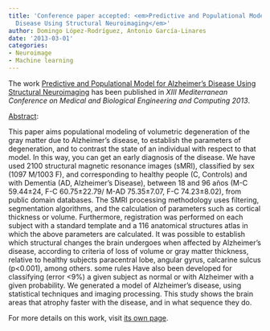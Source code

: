```yaml
---
title: 'Conference paper accepted: <em>Predictive and Populational Model for Alzheimer''s
  Disease Using Structural Neuroimaging</em>'
author: Domingo López-Rodríguez, Antonio García-Linares
date: '2013-03-01'
categories:
- Neuroimage
- Machine learning
---
```


The work <u>Predictive and Populational Model for Alzheimer's Disease Using Structural Neuroimaging</u> has been published in <em><em>XIII Mediterranean Conference on Medical and Biological Engineering and Computing</em> 2013</em>.

<u>Abstract</u>:



This paper aims populational modeling of volumetric degeneration of the gray matter due to Alzheimer's disease, to establish the parameters of degeneration, and to contrast the state of an individual with respect to that model. In this way, you can get an early diagnosis of the disease. We have used 2100 structural magnetic resonance images (sMRI), classified by sex (1097 M/1003 F), and corresponding to healthy people (C, Controls) and with Dementia (AD, Alzheimer’s Disease), between 18 and 96 años (M-C 59.44±24, F-C 60.75±22.79/ M-AD 75.35±7.07, F-C 74.23±8.02), from public domain databases. The SMRI processing methodology uses filtering, segmentation algorithms, and the calculation of parameters such as cortical thickness or volume. Furthermore, registration was performed on each subject with a standard template and a 116 anatomical structures atlas in which the above parameters are calculated. It was possible to establish which structural changes the brain undergoes when affected by Alzheimer's disease, according to criteria of loss of volume or gray matter thickness, relative to healthy subjects paracentral lobe, angular gyrus, calcarine sulcus (p<0.001), among others. some rules Have also been developed for classifying (error <9%) a given subject as normal or with Alzheimer with a given probability. We generated a model of Alzheimer's disease, using statistical techniques and imaging processing. This study shows the brain areas that atrophy faster with the disease, and in what sequence they do.




For more details on this work, visit <a href='/publications/conferences/2013-ifmbe'>its own page</a>.
